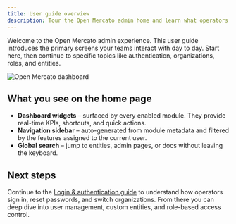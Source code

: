```yaml
---
title: User guide overview
description: Tour the Open Mercato admin home and learn what operators see first.
---
```


Welcome to the Open Mercato admin experience. This user guide introduces the primary screens your teams interact with day to day. Start here, then continue to specific topics like authentication, organizations, roles, and entities.

![Open Mercato dashboard](../screenshots/open-mercato-homepage.png)

## What you see on the home page

- **Dashboard widgets** – surfaced by every enabled module. They provide real-time KPIs, shortcuts, and quick actions.
- **Navigation sidebar** – auto-generated from module metadata and filtered by the features assigned to the current user.
- **Global search** – jump to entities, admin pages, or docs without leaving the keyboard.

## Next steps

Continue to the [Login & authentication guide](./login) to understand how operators sign in, reset passwords, and switch organizations. From there you can deep dive into user management, custom entities, and role-based access control.
